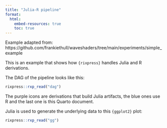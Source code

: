 ```yaml
---
title: "Julia-R pipeline"
format:
  html:
    embed-resources: true
    toc: true
---
```


Example adapted from: https://github.com/frankiethull/waveshaders/tree/main/experiments/simple_example

This is an example that shows how `{rixpress}` handles Julia and R derivations.

The DAG of the pipeline looks like this:

```r
rixpress::rxp_read("dag")
```

The purple icons are derivations that build Julia artifacts, the blue ones use R
and the last one is this Quarto document.

Julia is used to generate the underlying data to this `{ggplot2}` plot:

```r
rixpress::rxp_read("gg")
```
